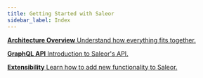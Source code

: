```yaml
---
title: Getting Started with Saleor
sidebar_label: Index
---
```



<CardGrid>

[**Architecture Overview** Understand how everything fits together.](getting-started/architecture.mdx)

[**GraphQL API** Introduction to Saleor's API.](getting-started/graphql.mdx)

[**Extensibility** Learn how to add new functionality to Saleor.](getting-started/extensibility.mdx)

</CardGrid>
